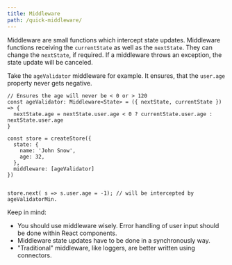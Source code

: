 ```yaml
---
title: Middleware
path: /quick-middleware/
---
```



Middleware are small functions which intercept state updates. Middleware functions receiving the `currentState` as well as the `nextState`.
They can change the `nextState`, if required. If a middleware throws an exception, the state update will be canceled.

Take the `ageValidator` middleware for example.
It ensures, that the `user.age` property never gets negative.

```code src=https://stackblitz.com/edit/restate-middleware
// Ensures the age will never be < 0 or > 120
const ageValidator: Middleware<State> = ({ nextState, currentState }) => {
  nextState.age = nextState.user.age < 0 ? currentState.user.age : nextState.user.age
}

const store = createStore({
  state: {
    name: 'John Snow',
    age: 32,
  },
  middleware: [ageValidator]
})


store.next( s => s.user.age = -1); // will be intercepted by ageValidatorMin.
```

<InfoPanel>

Keep in mind:

- You should use middleware wisely. Error handling of user input should be done within React components.
- Middleware state updates have to be done in a synchronously way.
- "Traditional" middleware, like loggers, are better written using connectors.

</InfoPanel>
